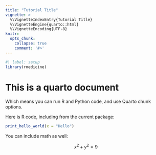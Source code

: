 ```yaml
---
title: "Tutorial Title"
vignette: >
  %\VignetteIndexEntry{Tutorial Title}
  %\VignetteEngine{quarto::html}
  %\VignetteEncoding{UTF-8}
knitr:
  opts_chunk:
    collapse: true
    comment: '#>'
---
```


```r
#| label: setup
library(rmedicine)
```

# This is a quarto document

Which means you can run R and Python code, and use Quarto chunk options.

Here is R code, including from the current package: 

```r
print_hello_world(x = "Hello")
```

You can include math as well: 

$$
x^2 + y^2 = 9
$$
